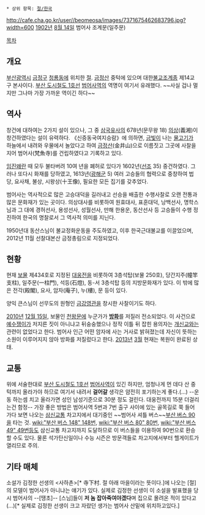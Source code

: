  * 상위 항목: [[절/한국]]

http://cafe.cha.go.kr/user//beomeosa/images/7371675462683796.jpg?width=600
[[1902년]] [[8월 14일]] 범어사 조계문(일주문)

{{{+1 梵魚寺 / Beomeosa (Temple) }}}
  
[[목차]]

== 개요 ==
[[부산광역시]] [[금정구]] [[청룡동(부산)|청룡동]]에 위치한 [[절]]. [[금정산]] 중턱에 있으며 대한[[불교]]조계종 제14교구 본사이다. [[부산 도시철도 1호선]] [[범어사역]]의 역명이 여기서 유래했다. ~~사실 겁나 멀지만 그나마 가장 가까운 역이긴 하다~~
 
== 역사 ==
창건에 대하여는 2가지 설이 있으나, 그 중 [[삼국유사]]의 678년(문무왕 18) [[의상]](義湘)이 창건하였다는 설이 유력하다. 《신증동국여지승람》에 의하면, [[금]]빛이 나는 [[물고기]]가 하늘에서 내려와 우물에서 놀았다고 하여 [[금정산]](金井山)으로 이름짓고 그곳에 사찰을 지어 범어사(梵魚寺)를 건립하였다고 기록하고 있다.

[[임진왜란]] 때 모두 불타버려 10여 년을 폐허로 있다가 1602년([[선조]] 35) 중건하였다. 그러나 또다시 화재를 당하였고, 1613년([[광해군]] 5) 여러 고승들의 협력으로 중창하여 법당, 요사채, 불상, 시왕상(十王像), 필요한 모든 집기를 갖추었다. 

범어사는 역사적으로 많은 고승대덕을 길러내고 선승을 배출한 수행사찰로 오랜 전통과 많은 문화재가 있는 곳이다.
의상대사를 비롯하여 원효대사, 표훈대덕, 낭백선사, 명학스님과 그 대에 경허선사, 용성선사, 성월선사, 
만해 한용운, 동산선사 등 고승들이 수행 정진하여 한국의 명찰로서 그 역사적 의미를 지닌다. 

1950년대 동산스님이 불교정화운동을 주도하였고, 이후 한국근대불교를 이끌었으며,
2012년 11월 선찰대본산 금정총림으로 지정되었다.
== 현황 ==
현재 [[보물]] 제434호로 지정된 [[대웅전]]을 비롯하여 3층석탑(보물 250호), 당간지주(幢竿支柱), 일주문(一柱門), 석등(石燈), 동-서 3층석탑 등의 지방문화재가 있다. 이 밖에 많은 전각(殿閣), 요사, 암자(庵子), 누(樓), 문 등이 있다.

양익 큰스님이 선무도의 원형인 [[금강영관]]을 창시한 사찰이기도 하다. 

[[2010년]] [[12월 15일]], 보물인 [[사천왕|천왕문]]에 누군가가 '''[[방화]]'''를 저질러 전소되었다. 이 사건으로 [[예수쟁이]]가 저지른 짓이 아니냐고 뒤숭숭했으나 정작 이틀 뒤 잡힌 용의자는 [[개신교]]와는 관련이 없었다고 한다. 범어사 인근 어떤 암자에 사는 거사로 밝혀졌는데 자신이 뜻하는 소원이 이루어지지 않아 방화를 저질렀다고 한다. [[2013년]] [[3월]] 현재는 복원이 완료된 상태.

== 교통 ==
위에 서술한대로 [[부산 도시철도 1호선]] [[범어사역]]이 있긴 하지만, 엄청나게 먼 데다 산 중턱까지 올라가야 하므로 여기서 내려서 '''걸어갈''' 생각은 얌전히 포기하는게 좋다.(...) --운동 하는셈 치고 올라가면 성인 남성기준으로 30분 정도 걸린다. 대웅전까지 15분 더걸리는건 함정-- 가장 좋은 방법은 범어사역 5번과 7번 출구 사이에 있는 골목길로 쭉 들어가다 보면 나오는 [[삼신교통]] 차고지에서 대기중인 ~~범어사 셔틀 버스~~[[부산 버스 90]]을 타는 것. [[wiki:"부산 버스 148" 148번]], [[wiki:"부산 버스 80" 80번]], [[wiki:"부산 버스 49" 49번]]등도 삼신교통 차고지까지 도달하므로 이 버스들을 이용하여 90번으로 환승할 수도 있다. 물론 석가탄신일이나 수능 시즌은 방문객들로 차고지에서부터 헬게이트가 열리므로 주의.

== 기타 매체 ==
소설가 김정한 선생의 <사하촌>[* 寺下村. 절 아래 마을이라는 뜻이다.]에 나오는 [절]의 모델이 범어사가 아니냐는 얘기가 있다. 실제로 김정한 선생이 이 소설을 발표했을 당시 범어사의 --[땡초]-- [스님]들이 '''저 놈 잡아죽여야겠다'''며 집으로 몰려온 적이 있다고(…)[* 실제로 김정한 선생이 크고 자랐던 생가는 범어사 산밑에 위치하고있다.] 
